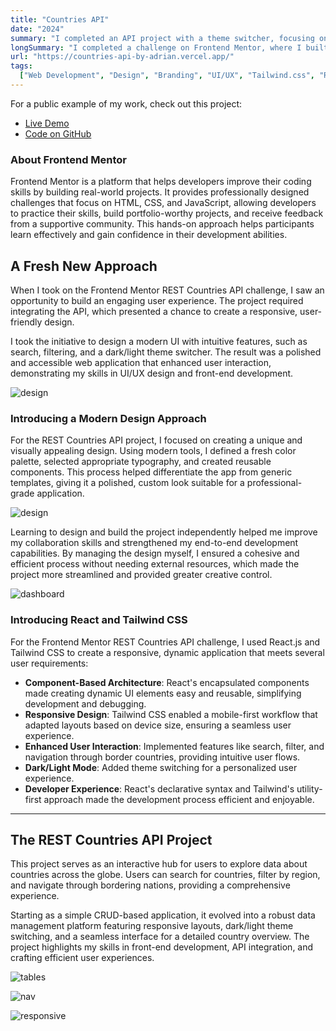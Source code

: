 ```yaml
---
title: "Countries API"
date: "2024"
summary: "I completed an API project with a theme switcher, focusing on API integration, state management, and theming."
longSummary: "I completed a challenge on Frontend Mentor, where I built a REST Countries API with a color theme switcher. This project involved integrating a RESTful API, managing state effectively, and implementing a dark/light mode, enhancing my skills in modern frontend development."
url: "https://countries-api-by-adrian.vercel.app/"
tags:
  ["Web Development", "Design", "Branding", "UI/UX", "Tailwind.css", "React.js"]
---
```


<Alert>
For a public example of my work, check out this project:

- [Live Demo](https://countries-api-by-adrian.vercel.app/)
- [Code on GitHub](https://github.com/aliadrian/countries-api)

</Alert>

### About Frontend Mentor

Frontend Mentor is a platform that helps developers improve their coding skills by building real-world projects. It provides professionally designed challenges that focus on HTML, CSS, and JavaScript, allowing developers to practice their skills, build portfolio-worthy projects, and receive feedback from a supportive community. This hands-on approach helps participants learn effectively and gain confidence in their development abilities.

<LinkPreview
  title="Frontend mentor"
  imageUrl="https://images.unsplash.com/photo-1498050108023-c5249f4df085?q=80&w=1744&auto=format&fit=crop&ixlib=rb-4.0.3&ixid=M3wxMjA3fDB8MHxwaG90by1wYWdlfHx8fGVufDB8fHx8fA%3D%3D"
  description="Frontend Mentor provides real-world coding challenges to help developers sharpen their front-end skills by building professional projects using HTML, CSS, and JavaScript. Learn more about the platform"
  link="https://www.frontendmentor.io"
/>

## A Fresh New Approach

When I took on the Frontend Mentor REST Countries API challenge, I saw an opportunity to build an engaging user experience. The project required integrating the API, which presented a chance to create a responsive, user-friendly design.

I took the initiative to design a modern UI with intuitive features, such as search, filtering, and a dark/light theme switcher. The result was a polished and accessible web application that enhanced user interaction, demonstrating my skills in UI/UX design and front-end development.

<Image
  src="/projects/countries/desktop-preview.jpg"
  alt="design"
  width={1458}
  height={761}
  contained
  size="lg"
/>

### Introducing a Modern Design Approach

For the REST Countries API project, I focused on creating a unique and visually appealing design. Using modern tools, I defined a fresh color palette, selected appropriate typography, and created reusable components. This process helped differentiate the app from generic templates, giving it a polished, custom look suitable for a professional-grade application.

<Image
  src="/projects/countries/image.png"
  alt="design"
  width={1458}
  height={761}
  size="lg"
/>

Learning to design and build the project independently helped me improve my collaboration skills and strengthened my end-to-end development capabilities. By managing the design myself, I ensured a cohesive and efficient process without needing external resources, which made the project more streamlined and provided greater creative control.

<Image
  src="/projects/countries/figma-image.webp"
  alt="dashboard"
  width={1462}
  height={1108}
  size="lg"
  caption="Developing an engaging and interactive interface elevated the user experience, allowing users to efficiently explore country data through features like searching, filtering, and a theme switcher."
/>

### Introducing React and Tailwind CSS

For the Frontend Mentor REST Countries API challenge, I used React.js and Tailwind CSS to create a responsive, dynamic application that meets several user requirements:

- **Component-Based Architecture**: React's encapsulated components made creating dynamic UI elements easy and reusable, simplifying development and debugging.
- **Responsive Design**: Tailwind CSS enabled a mobile-first workflow that adapted layouts based on device size, ensuring a seamless user experience.
- **Enhanced User Interaction**: Implemented features like search, filter, and navigation through border countries, providing intuitive user flows.
- **Dark/Light Mode**: Added theme switching for a personalized user experience.
- **Developer Experience**: React's declarative syntax and Tailwind's utility-first approach made the development process efficient and enjoyable.

---

## The REST Countries API Project

This project serves as an interactive hub for users to explore data about countries across the globe. Users can search for countries, filter by region, and navigate through bordering nations, providing a comprehensive experience.

Starting as a simple CRUD-based application, it evolved into a robust data management platform featuring responsive layouts, dark/light theme switching, and a seamless interface for a detailed country overview. The project highlights my skills in front-end development, API integration, and crafting efficient user experiences.

<Image
  src="/projects/countries/table-1.png"
  alt="tables"
  width={1408}
  height={927}
  contained
/>

<Image
  src="/projects/countries/nav-1.png"
  alt="nav"
  width={1408}
  height={927}
  contained
/>

<Image
  src="/projects/countries/form-1.png"
  alt="responsive"
  width={1408}
  height={927}
  contained
/>
